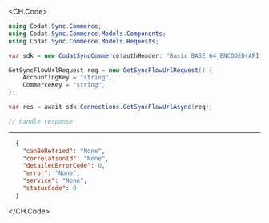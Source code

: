 
<CH.Code>
```csharp GetSyncFlowUrl.cs
using Codat.Sync.Commerce;
using Codat.Sync.Commerce.Models.Components;
using Codat.Sync.Commerce.Models.Requests;

var sdk = new CodatSyncCommerce(authHeader: "Basic BASE_64_ENCODED(API_KEY)");

GetSyncFlowUrlRequest req = new GetSyncFlowUrlRequest() {
    AccountingKey = "string",
    CommerceKey = "string",
};

var res = await sdk.Connections.GetSyncFlowUrlAsync(req);

// handle response
```
---

```json Example Response
  {
    "canBeRetried": "None",
    "correlationId": "None",
    "detailedErrorCode": 0,
    "error": "None",
    "service": "None",
    "statusCode": 0
  }
```
</CH.Code>
